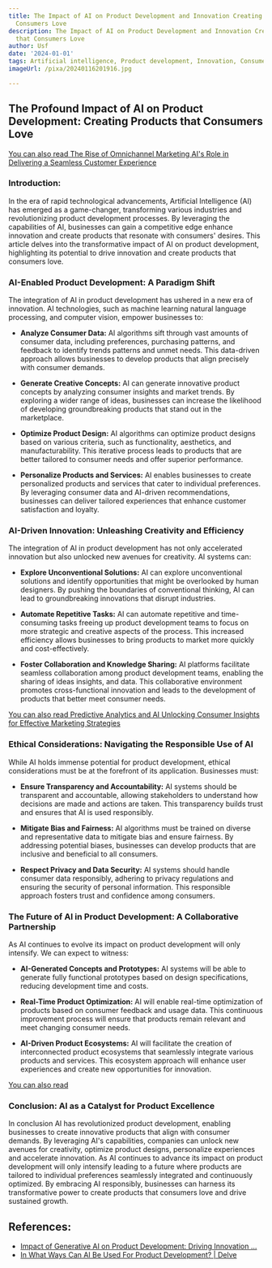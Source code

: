 ```yaml
---
title: The Impact of AI on Product Development and Innovation Creating Products that
  Consumers Love
description: The Impact of AI on Product Development and Innovation Creating Products
  that Consumers Love
author: Usf
date: '2024-01-01'
tags: Artificial intelligence, Product development, Innovation, Consumer-centric products
imageUrl: /pixa/20240116201916.jpg

---
```

## The Profound Impact of AI on Product Development: Creating Products that Consumers Love

[You can also read The Rise of Omnichannel Marketing AI's Role in Delivering a Seamless Customer Experience](The%20Rise%20of%20Omnichannel%20Marketing%20AI%27s%20Role%20in%20Delivering%20a%20Seamless%20Customer%20Experience)


### Introduction:

In  the era of rapid technological advancements, Artificial Intelligence (AI)  has emerged as a game-changer, transforming various industries  and revolutionizing product development processes.  By  leveraging the capabilities of AI, businesses can gain a competitive edge enhance innovation  and create products that  resonate with consumers' desires. This article delves into the transformative impact of AI on product development, highlighting  its potential  to drive innovation and create products that  consumers love.

### AI-Enabled Product Development: A  Paradigm Shift

The integration of AI in product development has  ushered in a  new era of  innovation. AI technologies, such  as machine learning natural language processing, and computer vision, empower businesses  to:

-  **Analyze Consumer Data:** AI algorithms sift through vast amounts of consumer data, including  preferences, purchasing patterns, and feedback to identify  trends patterns and unmet needs. This data-driven approach allows businesses to develop products that align precisely with consumer demands.


- **Generate Creative Concepts:**  AI can generate  innovative product concepts by analyzing consumer insights and market trends. By exploring  a wider range of ideas, businesses can increase the likelihood of developing groundbreaking products that stand out in the marketplace.


- **Optimize Product Design:**  AI  algorithms can optimize product designs based on various  criteria, such as functionality, aesthetics, and manufacturability. This iterative process leads to products that are better tailored to consumer  needs  and offer superior performance.


- **Personalize Products and Services:** AI enables businesses to  create personalized products and services that cater to individual preferences. By leveraging consumer data and AI-driven recommendations, businesses can deliver tailored experiences that enhance customer satisfaction and loyalty.

### AI-Driven Innovation: Unleashing  Creativity and Efficiency

The integration of AI in product development has not only accelerated innovation but also unlocked new avenues for creativity. AI systems can:

- **Explore Unconventional Solutions:** AI can explore unconventional solutions and identify  opportunities that might  be overlooked by  human designers. By pushing the boundaries  of conventional thinking, AI can lead to  groundbreaking  innovations that disrupt industries.


- **Automate Repetitive Tasks:** AI can automate repetitive  and  time-consuming tasks freeing up product development  teams to focus on more strategic and creative aspects of the process. This increased efficiency allows businesses to bring products to market more quickly and  cost-effectively.


- **Foster Collaboration and Knowledge Sharing:** AI platforms  facilitate seamless collaboration among product development teams, enabling the sharing of ideas insights,  and data. This collaborative environment promotes cross-functional innovation and leads to the development of products that better meet consumer needs.

[You can also read Predictive Analytics and AI Unlocking Consumer Insights for Effective Marketing Strategies](Predictive%20Analytics%20and%20AI%20Unlocking%20Consumer%20Insights%20for%20Effective%20Marketing%20Strategies)


### Ethical Considerations: Navigating the Responsible Use of AI

While AI holds immense potential for product development, ethical considerations must be  at the forefront of its application.  Businesses must:

- **Ensure Transparency and Accountability:** AI systems  should  be transparent and accountable, allowing  stakeholders to understand how decisions are made  and actions are  taken. This transparency builds trust and ensures  that AI is used responsibly.


- **Mitigate Bias and Fairness:** AI algorithms must be trained on diverse and representative data to mitigate  bias and ensure fairness. By addressing potential biases, businesses can develop products  that are inclusive and  beneficial to all consumers.


- **Respect  Privacy and Data Security:** AI systems should handle consumer data responsibly,  adhering to privacy regulations and ensuring the security of personal information. This responsible approach fosters trust and confidence among consumers.

### The Future of AI in Product Development: A Collaborative Partnership

As AI continues to evolve its impact  on  product development will only intensify. We  can expect to  witness:

- **AI-Generated Concepts and Prototypes:** AI systems will  be able to  generate fully  functional prototypes based on design specifications, reducing development time and costs.


- **Real-Time  Product Optimization:** AI will enable real-time optimization of products based  on consumer feedback and usage data. This continuous improvement process will ensure that  products remain  relevant and meet changing consumer needs.


- **AI-Driven  Product Ecosystems:** AI  will facilitate the creation of interconnected product ecosystems that seamlessly integrate various products and services.  This ecosystem  approach will enhance  user experiences and  create new opportunities for innovation.

[You can also read ]()


### Conclusion: AI as a Catalyst for Product Excellence

In conclusion AI has revolutionized product development, enabling  businesses to create innovative products that align with consumer demands. By leveraging AI's capabilities, companies can  unlock new avenues for  creativity, optimize product designs, personalize experiences and accelerate  innovation. As AI continues to advance its impact on product development will only intensify leading to a future where products are tailored to individual preferences seamlessly integrated and continuously optimized. By embracing AI responsibly, businesses can harness its transformative  power to create products  that consumers love and drive sustained growth.

## References:
- [Impact of Generative AI on Product Development: Driving Innovation ...](https://www.linkedin.com/pulse/impact-generative-ai-product-development-driving-innovation)
- [In What Ways Can AI Be Used For Product Development? | Delve](https://www.delve.com/insights/how-collaborating-with-ai-is-transforming-product-development)
